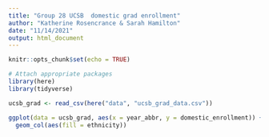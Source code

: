 ```yaml
---
title: "Group 28 UCSB  domestic grad enrollment"
author: "Katherine Rosencrance & Sarah Hamilton"
date: "11/14/2021"
output: html_document
---
```


```r
knitr::opts_chunk$set(echo = TRUE)

# Attach appropriate packages
library(here)
library(tidyverse)
```

```r
ucsb_grad <- read_csv(here("data", "ucsb_grad_data.csv"))
```

```r
ggplot(data = ucsb_grad, aes(x = year_abbr, y = domestic_enrollment)) +
  geom_col(aes(fill = ethnicity))
```

